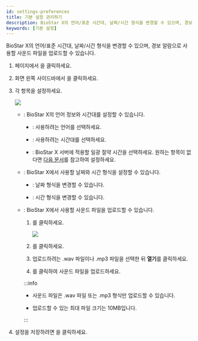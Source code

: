 ```yaml
---
id: settings-preferences
title: 기본 설정 관리하기
description: BioStar X의 언어/표준 시간대, 날짜/시간 형식을 변경할 수 있으며, 경보 알람으로 사용할 사운드 파일을 업로드할 수 있습니다.
keywords: [기본 설정]
---
```


BioStar X의 언어/표준 시간대, 날짜/시간 형식을 변경할 수 있으며, 경보 알람으로 사용할 사운드 파일을 업로드할 수 있습니다.

1. <Cmd sid='shell.header.launcher' /> 페이지에서 <Cmd sid='shell.header.setting' />을 클릭하세요.

1. 화면 왼쪽 사이드바에서 <Cmd sid='common.preference' product='2' />을 클릭하세요.

1. 각 항목을 설정하세요.

    <Image src='/img/biostarx-settings-preferences.png' />

    * <Cmd sid='preference.languageTimezone' product='2' />: BioStar X의 언어 정보와 시간대를 설정할 수 있습니다.

        * <Cmd sid='common.language' product='2' />: 사용하려는 언어를 선택하세요.

        * <Cmd sid='common.timeZone' product='2' />: 사용하려는 시간대를 선택하세요.

        * <Cmd sid='common.dst' product='2' />: BioStar X 서버에 적용할 일광 절약 시간을 선택하세요. 원하는 항목이 없다면 [다음 문서](#)를 참고하여 설정하세요.

    * <Cmd sid="preference.dateTimeFormat" product='2' />: BioStar X에서 사용할 날짜와 시간 형식을 설정할 수 있습니다.

        * <Cmd sid="common.dateFormat" product='2' />: 날짜 형식을 변경할 수 있습니다.

        * <Cmd sid="common.timeFormat" product='2' />: 시간 형식을 변경할 수 있습니다.

    * <Cmd sid="device.info.sound" product='2' />: BioStar X에서 사용할 사운드 파일을 업로드할 수 있습니다.

        <Calloutlists>

        1. <Cmd sid="button.plusAdd" product='2' />를 클릭하세요.

            <Image src='/img/biostarx-settings-preferences-sound.png' className='none' />

        1. <Cmd sid="setting.preference.sound.alert.addSound.browse" product='2' />를 클릭하세요. 

        1. 업로드하려는 .wav 파일이나 .mp3 파일을 선택한 뒤 **열기**를 클릭하세요. 

        1. <Cmd sid="button.add" product='2' />를 클릭하여 사운드 파일을 업로드하세요.

        </Calloutlists>

        :::info

        * 사운드 파일은 .wav 파일 또는 .mp3 형식만 업로드할 수 있습니다.

        * 업로드할 수 있는 최대 파일 크기는 10MB입니다.

        :::

1. 설정을 저장하려면 <Cmd sid="button.apply" product='2' />을 클릭하세요.
